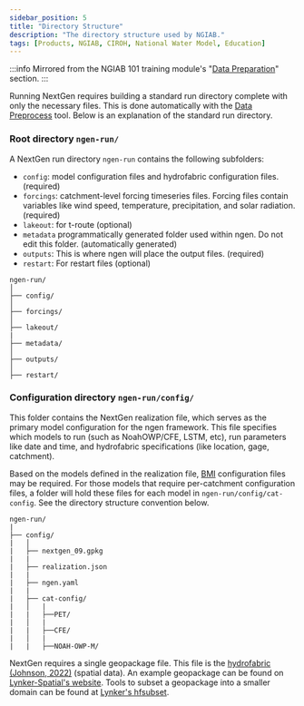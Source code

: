 ```yaml
---
sidebar_position: 5
title: "Directory Structure"
description: "The directory structure used by NGIAB."
tags: [Products, NGIAB, CIROH, National Water Model, Education]
---
```


:::info
Mirrored from the NGIAB 101 training module's "[Data Preparation](https://docs.ciroh.org/training-NGIAB-101/data-preparation.html)" section.
:::

Running NextGen requires building a standard run directory complete with only the necessary files. This is done automatically with the [Data Preprocess](/docs/products/ngiab/components/ngiab-preprocess) tool. Below is an explanation of the standard run directory.

### Root directory `ngen-run/`

A NextGen run directory `ngen-run` contains the following subfolders:

- `config`:  model configuration files and hydrofabric configuration files. (required)
- `forcings`: catchment-level forcing timeseries files. Forcing files contain variables like wind speed, temperature, precipitation, and solar radiation. (required)
- `lakeout`: for t-route  (optional)
- `metadata` programmatically generated folder used within ngen. Do not edit this folder. (automatically generated)
- `outputs`: This is where ngen will place the output files. (required)
- `restart`: For restart files (optional)

```
ngen-run/
│
├── config/
│
├── forcings/
│
├── lakeout/
|
├── metadata/
│
├── outputs/
│
├── restart/
```
 
### Configuration directory `ngen-run/config/`
This folder contains the NextGen realization file, which serves as the primary model configuration for the ngen framework. This file specifies which models to run (such as NoahOWP/CFE, LSTM, etc), run parameters like date and time, and hydrofabric specifications (like location, gage, catchment).

Based on the models defined in the realization file, [BMI](https://bmi.csdms.io/en/stable/index.html) configuration files may be required. For those models that require per-catchment configuration files, a folder will hold these files for each model in `ngen-run/config/cat-config`. See the directory structure convention below.

```
ngen-run/
|
├── config/
|   │
|   ├── nextgen_09.gpkg
|   |
|   ├── realization.json
|   |
|   ├── ngen.yaml
|   |
|   ├── cat-config/
|   │   |
|   |   ├──PET/
|   │   |
|   |   ├──CFE/
|   │   |
|   |   ├──NOAH-OWP-M/
```

NextGen requires a single geopackage file. This file is the [hydrofabric (Johnson, 2022)](https://mikejohnson51.github.io/hyAggregate/) (spatial data). An example geopackage can be found on [Lynker-Spatial's website](https://www.lynker-spatial.com/data?path=hydrofabric%2Fv2.2%2F). Tools to subset a geopackage into a smaller domain can be found at [Lynker's hfsubset](https://github.com/LynkerIntel/hfsubset). 